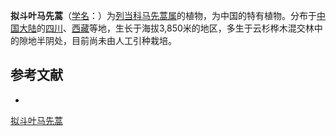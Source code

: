 {{Speciesbox
| name = 拟斗叶马先蒿
| status = 
| status_system = 
| image =
| genus = Pedicularis
| species = cyathophylloides
| authority = Limpr.
}}

'''拟斗叶马先蒿'''（[[学名|学名]]：{{lang|la|''Pedicularis cyathophylloides''}}）为[[列当科|列当科]][[马先蒿属|马先蒿属]]的植物，为中国的特有植物。分布于[[中国大陆|中国大陆]]的[[四川|四川]]、[[西藏|西藏]]等地，生长于海拔3,850米的地区，多生于云杉桦木混交林中的隙地半阴处，目前尚未由人工引种栽培。

== 参考文献 ==
<div class="references-small">
* {{cite web| url =http://www.bioinfo.cn/db05/KmzwSpecies.php?action=view&id=21233| title =拟斗叶马先蒿| work =《中国高等植物数据库全库》| publisher =中国科学院微生物研究所| author =昆明植物研究所| accessdate =2009-02-25| deadurl =yes| archiveurl =https://web.archive.org/web/20160305060952/http://www.bioinfo.cn/db05/KmzwSpecies.php?action=view&id=21233| archivedate =2016-03-05}}
</div>
{{Taxonbar|from=Q11077418}}

[[Category:马先蒿属|拟斗叶马先蒿]]


{{植物小作品}}